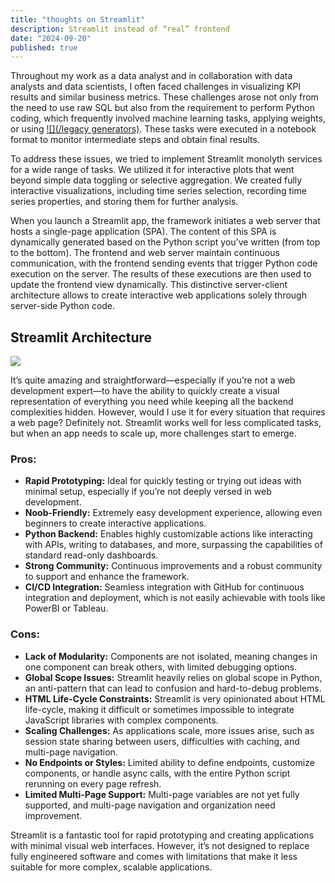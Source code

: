 ```yaml
---
title: "thoughts on Streamlit"
description: Streamlit instead of “real” frontend
date: "2024-09-20"
published: true
---
```

Throughout my work as a data analyst and in collaboration with data analysts and data scientists, I often faced challenges in visualizing KPI results and similar business metrics. These challenges arose not only from the need to use raw SQL but also from the requirement to perform Python coding, which frequently involved machine learning tasks, applying weights, or using [![](/legacy generators)](https://numpy.org/doc/stable/reference/random/legacy.html#). These tasks were executed in a notebook format to monitor intermediate steps and obtain final results.

To address these issues, we tried to implement Streamlit monolyth services for a wide range of tasks. We utilized it for interactive plots that went beyond simple data toggling or selective aggregation. We created fully interactive visualizations, including time series selection, recording time series properties, and storing them for further analysis.

When you launch a Streamlit app, the framework initiates a web server that hosts a single-page application (SPA). The content of this SPA is dynamically generated based on the Python script you’ve written (from top to the bottom). The frontend and web server maintain continuous communication, with the frontend sending events that trigger Python code execution on the server. The results of these executions are then used to update the frontend view dynamically. This distinctive server-client architecture allows to create interactive web applications solely through server-side Python code.

## Streamlit Architecture
[![](/st_architecture_001.png)](https://www.whitphx.info/posts/20221104-streamlit-wasm-stlite/)

It’s quite amazing and straightforward—especially if you’re not a web development expert—to have the ability to quickly create a visual representation of everything you need while keeping all the backend complexities hidden. However, would I use it for every situation that requires a web page? Definitely not. Streamlit works well for less complicated tasks, but when an app needs to scale up, more challenges start to emerge.

### Pros:
- **Rapid Prototyping:** Ideal for quickly testing or trying out ideas with minimal setup, especially if you’re not deeply versed in web development.
- **Noob-Friendly:** Extremely easy development experience, allowing even beginners to create interactive applications.
- **Python Backend:** Enables highly customizable actions like interacting with APIs, writing to databases, and more, surpassing the capabilities of standard read-only dashboards.
- **Strong Community:** Continuous improvements and a robust community to support and enhance the framework.
- **CI/CD Integration:** Seamless integration with GitHub for continuous integration and deployment, which is not easily achievable with tools like PowerBI or Tableau.

### Cons:
- **Lack of Modularity:** Components are not isolated, meaning changes in one component can break others, with limited debugging options.
- **Global Scope Issues:** Streamlit heavily relies on global scope in Python, an anti-pattern that can lead to confusion and hard-to-debug problems.
- **HTML Life-Cycle Constraints:** Streamlit is very opinionated about HTML life-cycle, making it difficult or sometimes impossible to integrate JavaScript libraries with complex components.
- **Scaling Challenges:** As applications scale, more issues arise, such as session state sharing between users, difficulties with caching, and multi-page navigation.
- **No Endpoints or Styles:** Limited ability to define endpoints, customize components, or handle async calls, with the entire Python script rerunning on every page refresh.
- **Limited Multi-Page Support:** Multi-page variables are not yet fully supported, and multi-page navigation and organization need improvement.

Streamlit is a fantastic tool for rapid prototyping and creating applications with minimal visual web interfaces. However, it’s not designed to replace fully engineered software and comes with limitations that make it less suitable for more complex, scalable applications.